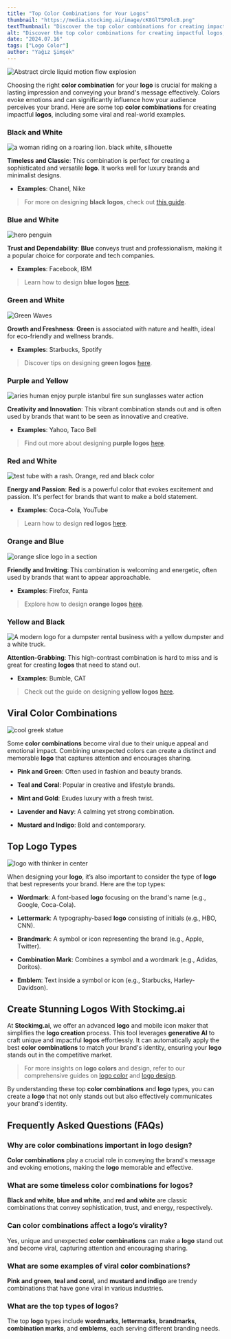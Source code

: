 ```yaml
---
title: "Top Color Combinations for Your Logos"
thumbnail: "https://media.stockimg.ai/image/cK8GlT5POlcB.png"
textThumbnail: "Discover the top color combinations for creating impactful logos, including viral trends and real-world examples. Learn how to choose the right colors for your brand and explore different logo types. Find inspiration from popular guides on designing logos in various colors."
alt: "Discover the top color combinations for creating impactful logos, including viral trends and real-world examples. Learn how to choose the right colors for your brand and explore different logo types. Find inspiration from popular guides on designing logos in various colors."
date: "2024.07.16"
tags: ["Logo Color"]
author: "Yağız Şimşek"
---
```


![Abstract circle liquid motion flow explosion](https://media.stockimg.ai/image/cK8GlT5POlcB.png)

Choosing the right **color combination** for your **logo** is crucial for making a lasting impression and conveying your brand's message effectively. Colors evoke emotions and can significantly influence how your audience perceives your brand. Here are some top **color combinations** for creating impactful **logos**, including some viral and real-world examples.

### Black and White

![a woman riding on a roaring lion. black white, silhouette](https://media.stockimg.ai/dalle-logo/OCpHe-m0pjUQ.png)

**Timeless and Classic**: This combination is perfect for creating a sophisticated and versatile **logo**. It works well for luxury brands and minimalist designs. 

- **Examples**: Chanel, Nike

> For more on designing **black logos**, check out [this guide](https://stockimg.ai/blog/design/how-to-design-black-logos).

### Blue and White

![hero penguin](https://media.stockimg.ai/dalle-logo/Z6pr_fLxYUUI.png)

**Trust and Dependability**: **Blue** conveys trust and professionalism, making it a popular choice for corporate and tech companies.

- **Examples**: Facebook, IBM

> Learn how to design **blue logos** [here](https://stockimg.ai/blog/design/how-to-design-blue-logos).

### Green and White

![Green Waves](https://media.stockimg.ai/dalle-logo/x63OxkulgdWz.png)

**Growth and Freshness**: **Green** is associated with nature and health, ideal for eco-friendly and wellness brands.

- **Examples**: Starbucks, Spotify

> Discover tips on designing **green logos** [here](https://stockimg.ai/blog/design/how-to-design-green-logos).

### Purple and Yellow

![aries human enjoy purple istanbul fire sun sunglasses water action](https://media.stockimg.ai/image/sa9XPwZgixxG.png)

**Creativity and Innovation**: This vibrant combination stands out and is often used by brands that want to be seen as innovative and creative.

- **Examples**: Yahoo, Taco Bell

> Find out more about designing **purple logos** [here](https://stockimg.ai/blog/design/how-to-design-purple-logos).

### Red and White

![test tube with a rash. Orange, red and black color](https://media.stockimg.ai/dalle-logo/jG3e9YxvP5pG.png)

**Energy and Passion**: **Red** is a powerful color that evokes excitement and passion. It's perfect for brands that want to make a bold statement.

- **Examples**: Coca-Cola, YouTube

> Learn how to design **red logos** [here](https://stockimg.ai/blog/design/how-to-design-red-logos).

### Orange and Blue

![orange slice logo in a section](https://media.stockimg.ai/dalle-logo/MkxFFwrSSzZ9.png)

**Friendly and Inviting**: This combination is welcoming and energetic, often used by brands that want to appear approachable.

- **Examples**: Firefox, Fanta

> Explore how to design **orange logos** [here](https://stockimg.ai/blog/design/how-to-design-orange-logos).

### Yellow and Black

![A modern logo for a dumpster rental business with a yellow dumpster and a white truck.](https://media.stockimg.ai/dalle-logo/mtTeQrmWDF_c.png)

**Attention-Grabbing**: This high-contrast combination is hard to miss and is great for creating **logos** that need to stand out.

- **Examples**: Bumble, CAT

> Check out the guide on designing **yellow logos** [here](https://stockimg.ai/blog/design/how-to-design-yellow-logos).

## Viral Color Combinations

![cool greek statue](https://media.stockimg.ai/image/9dYkab2MdhQ3.png)

Some **color combinations** become viral due to their unique appeal and emotional impact. Combining unexpected colors can create a distinct and memorable **logo** that captures attention and encourages sharing.

- **Pink and Green**: Often used in fashion and beauty brands.

- **Teal and Coral**: Popular in creative and lifestyle brands.

- **Mint and Gold**: Exudes luxury with a fresh twist.

- **Lavender and Navy**: A calming yet strong combination.

- **Mustard and Indigo**: Bold and contemporary.

## Top Logo Types

![logo with thinker in center](https://media.stockimg.ai/image/e5t_HCsEc_Qv.png)

When designing your **logo**, it’s also important to consider the type of **logo** that best represents your brand. Here are the top types:

- **Wordmark**: A font-based **logo** focusing on the brand's name (e.g., Google, Coca-Cola).

- **Lettermark**: A typography-based **logo** consisting of initials (e.g., HBO, CNN).

- **Brandmark**: A symbol or icon representing the brand (e.g., Apple, Twitter).

- **Combination Mark**: Combines a symbol and a wordmark (e.g., Adidas, Doritos).

- **Emblem**: Text inside a symbol or icon (e.g., Starbucks, Harley-Davidson).

## Create Stunning Logos With Stockimg.ai

At **Stockimg.ai**, we offer an advanced **logo** and mobile icon maker that simplifies the **logo creation** process. This tool leverages **generative AI** to craft unique and impactful **logos** effortlessly. It can automatically apply the best **color combinations** to match your brand's identity, ensuring your **logo** stands out in the competitive market.

> For more insights on **logo colors** and design, refer to our comprehensive guides on [logo color](https://stockimg.ai/blog/logo-color) and [logo design](https://stockimg.ai/blog/logo-design).

By understanding these top **color combinations** and **logo** types, you can create a **logo** that not only stands out but also effectively communicates your brand's identity.

## Frequently Asked Questions (FAQs)

### Why are color combinations important in logo design?
**Color combinations** play a crucial role in conveying the brand's message and evoking emotions, making the **logo** memorable and effective.

### What are some timeless color combinations for logos?
**Black and white**, **blue and white**, and **red and white** are classic combinations that convey sophistication, trust, and energy, respectively.

### Can color combinations affect a logo’s virality?
Yes, unique and unexpected **color combinations** can make a **logo** stand out and become viral, capturing attention and encouraging sharing.

### What are some examples of viral color combinations?
**Pink and green**, **teal and coral**, and **mustard and indigo** are trendy combinations that have gone viral in various industries.

### What are the top types of logos?
The top **logo** types include **wordmarks**, **lettermarks**, **brandmarks**, **combination marks**, and **emblems**, each serving different branding needs.